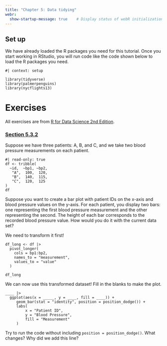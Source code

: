 ```yaml
---
title: "Chapter 5: Data tidying"
webr:  
  show-startup-message: true    # Display status of webR initialization
---
```


## Set up

We have already loaded the R packages you need for this tutorial. Once you start working in RStudio, you will run code like the code shown below to load the R packages you need.

```webr-r
#| context: setup

library(tidyverse)
library(palmerpenguins)
library(nycflights13)
```

# Exercises

All exercises are from [R for Data Science 2nd Edition](https://r4ds.hadley.nz/).

### [Section 5.3.2](https://r4ds.hadley.nz/data-tidy.html#how-does-pivoting-work)

Suppose we have three patients: A, B, and C, and we take two blood pressure measurements on each patient. 

```webr-r
#| read-only: true
df <- tribble(
  ~id,  ~bp1, ~bp2,
   "A",  100,  120,
   "B",  140,  115,
   "C",  120,  125
)
df
```

Suppose you want to create a bar plot with patient IDs on the x-axis and blood pressure values on the y-axis. For each patient, you display two bars: one representing the first blood pressure measurement and the other representing the second. The height of each bar corresponds to the recorded blood pressure value. How would you do it with the current data set? 

We need to transform it first!

```webr-r
df_long <- df |> 
  pivot_longer(
    cols = bp1:bp2,
    names_to = "measurement",
    values_to = "value"
  )

df_long
```

We can now use this transformed dataset! Fill in the blanks to make the plot.

```webr-r
____ |>
  ggplot(aes(x = _____, y = ____, fill = ____)) +
     geom_bar(stat = "identity", position = position_dodge()) +
     labs(
         x = "Patient ID",
         y = "Blood Pressure",
         fill = "Measurement"
     )
```


::: callout-important
Try to run the code without including `position = position_dodge()`. What changes? Why did we add this line?
:::
